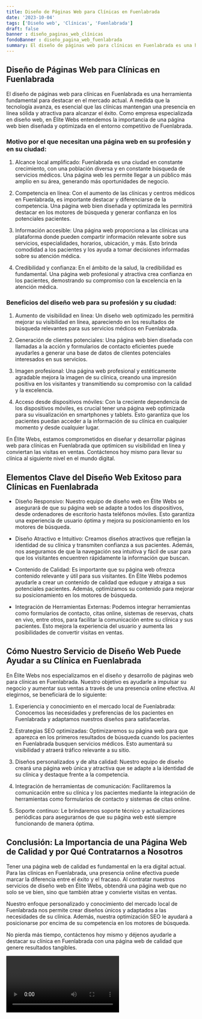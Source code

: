 ```yaml
---
title: Diseño de Páginas Web para Clínicas en Fuenlabrada
date: '2023-10-04'
tags: ['Diseño web', 'Clínicas', 'Fuenlabrada']
draft: false
banner : diseño_paginas_web_clínicas
fondoBanner : diseño_pagina_web_fuenlabrada
summary: El diseño de páginas web para clínicas en Fuenlabrada es una herramienta fundamental para destacar en el mercado actual. A medida que la tecnología avanza, es esencial que las clínicas mantengan una presencia en línea sólida y atractiva para alcanzar el éxito. Como empresa especializada en diseño web, en Élite Webs entendemos la importancia de una página web bien diseñada y optimizada en el entorno competitivo de Fuenlabrada.
---
```


## Diseño de Páginas Web para Clínicas en Fuenlabrada

El diseño de páginas web para clínicas en Fuenlabrada es una herramienta fundamental para destacar en el mercado actual. A medida que la tecnología avanza, es esencial que las clínicas mantengan una presencia en línea sólida y atractiva para alcanzar el éxito. Como empresa especializada en diseño web, en Élite Webs entendemos la importancia de una página web bien diseñada y optimizada en el entorno competitivo de Fuenlabrada.

### Motivo por el que necesitan una página web en su profesión y en su ciudad:

1. Alcance local amplificado: Fuenlabrada es una ciudad en constante crecimiento, con una población diversa y en constante búsqueda de servicios médicos. Una página web les permite llegar a un público más amplio en su área, generando más oportunidades de negocio.

2. Competencia en línea: Con el aumento de las clínicas y centros médicos en Fuenlabrada, es importante destacar y diferenciarse de la competencia. Una página web bien diseñada y optimizada les permitirá destacar en los motores de búsqueda y generar confianza en los potenciales pacientes.

3. Información accesible: Una página web proporciona a las clínicas una plataforma donde pueden compartir información relevante sobre sus servicios, especialidades, horarios, ubicación, y más. Esto brinda comodidad a los pacientes y los ayuda a tomar decisiones informadas sobre su atención médica.

4. Credibilidad y confianza: En el ámbito de la salud, la credibilidad es fundamental. Una página web profesional y atractiva crea confianza en los pacientes, demostrando su compromiso con la excelencia en la atención médica.

### Beneficios del diseño web para su profesión y su ciudad:

1. Aumento de visibilidad en línea: Un diseño web optimizado les permitirá mejorar su visibilidad en línea, apareciendo en los resultados de búsqueda relevantes para sus servicios médicos en Fuenlabrada.

2. Generación de clientes potenciales: Una página web bien diseñada con llamadas a la acción y formularios de contacto eficientes puede ayudarles a generar una base de datos de clientes potenciales interesados en sus servicios.

3. Imagen profesional: Una página web profesional y estéticamente agradable mejora la imagen de su clínica, creando una impresión positiva en los visitantes y transmitiendo su compromiso con la calidad y la excelencia.

4. Acceso desde dispositivos móviles: Con la creciente dependencia de los dispositivos móviles, es crucial tener una página web optimizada para su visualización en smartphones y tablets. Esto garantiza que los pacientes puedan acceder a la información de su clínica en cualquier momento y desde cualquier lugar.

En Élite Webs, estamos comprometidos en diseñar y desarrollar páginas web para clínicas en Fuenlabrada que optimicen su visibilidad en línea y conviertan las visitas en ventas. Contáctenos hoy mismo para llevar su clínica al siguiente nivel en el mundo digital.

<GifSeo />

<Cta />

## Elementos Clave del Diseño Web Exitoso para Clínicas en Fuenlabrada

- Diseño Responsivo: Nuestro equipo de diseño web en Élite Webs se asegurará de que su página web se adapte a todos los dispositivos, desde ordenadores de escritorio hasta teléfonos móviles. Esto garantiza una experiencia de usuario óptima y mejora su posicionamiento en los motores de búsqueda.

- Diseño Atractivo e Intuitivo: Creamos diseños atractivos que reflejan la identidad de su clínica y transmiten confianza a sus pacientes. Además, nos aseguramos de que la navegación sea intuitiva y fácil de usar para que los visitantes encuentren rápidamente la información que buscan.

- Contenido de Calidad: Es importante que su página web ofrezca contenido relevante y útil para sus visitantes. En Élite Webs podemos ayudarle a crear un contenido de calidad que eduque y atraiga a sus potenciales pacientes. Además, optimizamos su contenido para mejorar su posicionamiento en los motores de búsqueda.

- Integración de Herramientas Externas: Podemos integrar herramientas como formularios de contacto, citas online, sistemas de reservas, chats en vivo, entre otros, para facilitar la comunicación entre su clínica y sus pacientes. Esto mejora la experiencia del usuario y aumenta las posibilidades de convertir visitas en ventas.

## Cómo Nuestro Servicio de Diseño Web Puede Ayudar a su Clínica en Fuenlabrada

En Élite Webs nos especializamos en el diseño y desarrollo de páginas web para clínicas en Fuenlabrada. Nuestro objetivo es ayudarle a impulsar su negocio y aumentar sus ventas a través de una presencia online efectiva. Al elegirnos, se beneficiará de lo siguiente:

1. Experiencia y conocimiento en el mercado local de Fuenlabrada: Conocemos las necesidades y preferencias de los pacientes en Fuenlabrada y adaptamos nuestros diseños para satisfacerlas.

2. Estrategias SEO optimizadas: Optimizaremos su página web para que aparezca en los primeros resultados de búsqueda cuando los pacientes en Fuenlabrada busquen servicios médicos. Esto aumentará su visibilidad y atraerá tráfico relevante a su sitio.

3. Diseños personalizados y de alta calidad: Nuestro equipo de diseño creará una página web única y atractiva que se adapte a la identidad de su clínica y destaque frente a la competencia.

4. Integración de herramientas de comunicación: Facilitaremos la comunicación entre su clínica y los pacientes mediante la integración de herramientas como formularios de contacto y sistemas de citas online.

5. Soporte continuo: Le brindaremos soporte técnico y actualizaciones periódicas para asegurarnos de que su página web esté siempre funcionando de manera óptima.

## Conclusión: La Importancia de una Página Web de Calidad y por Qué Contratarnos a Nosotros

Tener una página web de calidad es fundamental en la era digital actual. Para las clínicas en Fuenlabrada, una presencia online efectiva puede marcar la diferencia entre el éxito y el fracaso. Al contratar nuestros servicios de diseño web en Élite Webs, obtendrá una página web que no solo se ve bien, sino que también atrae y convierte visitas en ventas.

Nuestro enfoque personalizado y conocimiento del mercado local de Fuenlabrada nos permite crear diseños únicos y adaptados a las necesidades de su clínica. Además, nuestra optimización SEO le ayudará a posicionarse por encima de su competencia en los motores de búsqueda.

No pierda más tiempo, contáctenos hoy mismo y déjenos ayudarle a destacar su clínica en Fuenlabrada con una página web de calidad que genere resultados tangibles.

<Video />

<CtaBot job='Clínicas' city='Fuenlabrada'/>

<Gmaps query='Fuenlabrada+españa+maps' />